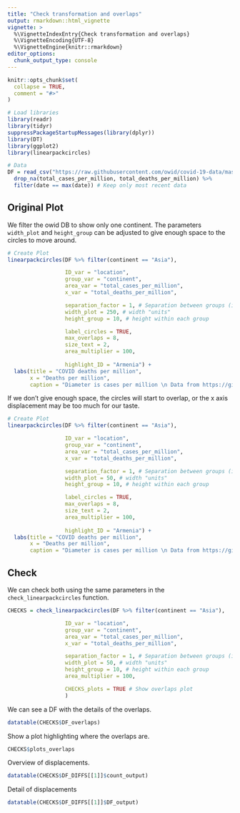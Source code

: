 ```yaml
---
title: "Check transformation and overlaps"
output: rmarkdown::html_vignette
vignette: >
  %\VignetteIndexEntry{Check transformation and overlaps}
  %\VignetteEncoding{UTF-8}
  %\VignetteEngine{knitr::rmarkdown}
editor_options: 
  chunk_output_type: console
---
```


```r
knitr::opts_chunk$set(
  collapse = TRUE,
  comment = "#>"
)
```

```r
# Load libraries
library(readr)
library(tidyr)
suppressPackageStartupMessages(library(dplyr))
library(DT)
library(ggplot2)
library(linearpackcircles)

# Data
DF = read_csv("https://raw.githubusercontent.com/owid/covid-19-data/master/public/data/owid-covid-data.csv", show_col_types = FALSE) %>%
  drop_na(total_cases_per_million, total_deaths_per_million) %>%
  filter(date == max(date)) # Keep only most recent data

```

## Original Plot

We filter the owid DB to show only one continent. The parameters `width_plot` and `height_group` can be adjusted to give enough space to the circles to move around. 

```r

# Create Plot
linearpackcircles(DF %>% filter(continent == "Asia"),

                  ID_var = "location",
                  group_var = "continent",
                  area_var = "total_cases_per_million",
                  x_var = "total_deaths_per_million",

                  separation_factor = 1, # Separation between groups (i.e. continents)
                  width_plot = 250, # width "units"
                  height_group = 10, # height within each group

                  label_circles = TRUE,
                  max_overlaps = 8,
                  size_text = 2, 
                  area_multiplier = 100,
                  
                  highlight_ID = "Armenia") +
  labs(title = "COVID deaths per million",
       x = "Deaths per million",
       caption = "Diameter is cases per million \n Data from https://github.com/owid/covid-19-data \nBy @gorkang")

```

If we don't give enough space, the circles will start to overlap, or the x axis displacement may be too much for our taste.  

```r

# Create Plot
linearpackcircles(DF %>% filter(continent == "Asia"),

                  ID_var = "location",
                  group_var = "continent",
                  area_var = "total_cases_per_million",
                  x_var = "total_deaths_per_million",

                  separation_factor = 1, # Separation between groups (i.e. continents)
                  width_plot = 50, # width "units"
                  height_group = 10, # height within each group

                  label_circles = TRUE,
                  max_overlaps = 8,
                  size_text = 2,
                  area_multiplier = 100,
                  
                  highlight_ID = "Armenia") +
  labs(title = "COVID deaths per million",
       x = "Deaths per million",
       caption = "Diameter is cases per million \n Data from https://github.com/owid/covid-19-data \nBy @gorkang")

```

## Check

We can check both using the same parameters in the `check_linearpackcircles` function.  

```r

CHECKS = check_linearpackcircles(DF %>% filter(continent == "Asia"),

                  ID_var = "location",
                  group_var = "continent",
                  area_var = "total_cases_per_million",
                  x_var = "total_deaths_per_million",

                  separation_factor = 1, # Separation between groups (i.e. continents)
                  width_plot = 50, # width "units"
                  height_group = 10, # height within each group
                  area_multiplier = 100,

                  CHECKS_plots = TRUE # Show overlaps plot
                  ) 

```

We can see a DF with the details of the overlaps.

```r
datatable(CHECKS$DF_overlaps)
```

Show a plot highlighting where the overlaps are.

```r
CHECKS$plots_overlaps
```

Overview of displacements.

```r

datatable(CHECKS$DF_DIFFS[[1]]$count_output)

```

Detail of displacements

```r

datatable(CHECKS$DF_DIFFS[[1]]$DF_output)

```
